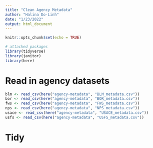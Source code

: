 ```yaml
---
title: "Clean Agency Metadata"
author: "Halina Do-Linh"
date: "1/23/2022"
output: html_document
---
```


```r
knitr::opts_chunk$set(echo = TRUE)

# attached packages
library(tidyverse)
library(janitor)
library(here)
```

# Read in agency datasets

```r
blm <- read_csv(here("agency-metadata", "BLM_metadata.csv"))
bor <- read_csv(here("agency-metadata", "BOR_metadata.csv"))
fws <- read_csv(here("agency-metadata", "FWS_metadata.csv"))
nps <- read_csv(here("agency-metadata", "NPS_metadata.csv"))
usace <- read_csv(here("agency-metadata", "USACE_metadata.csv"))
usfs <- read_csv(here("agency-metadata", "USFS_metadata.csv"))
```

# Tidy

```r

```

